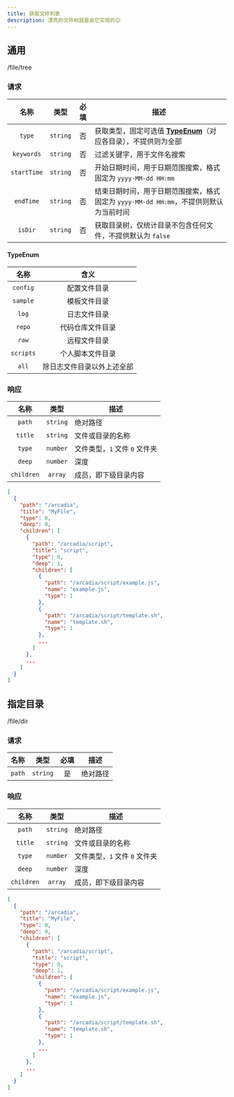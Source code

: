 ```yaml
---
title: 获取文件列表
description: 漂亮的文件树就是由它实现的😊
---
```


## 通用

<GET>/file/tree</GET>

### 请求

<APITable>

| 名称 | 类型 | 必填 | 描述 |
| :-: | :-: | :-: | --- |
| `type` | `string` | 否 | 获取类型，固定可选值 [**TypeEnum**](./tree#TypeEnum)（对应各目录），不提供则为全部 |
| `keywords` | `string` | 否 | 过滤关键字，用于文件名搜索 |
| `startTime` | `string` | 否 | 开始日期时间，用于日期范围搜索，格式固定为 `yyyy-MM-dd HH:mm` |
| `endTime` | `string` | 否 | 结束日期时间，用于日期范围搜索，格式固定为 `yyyy-MM-dd HH:mm`，不提供则默认为当前时间 |
| `isDir` | `string` | 否 | 获取目录树，仅统计目录不包含任何文件，不提供默认为 `false` |

</APITable>

#### TypeEnum

<APITable>

| 名称 | 含义 |
| :-: | :-: |
| `config` | 配置文件目录 |
| `sample` | 模板文件目录 |
| `log` | 日志文件目录 |
| `repo` | 代码仓库文件目录 |
| `raw` | 远程文件目录 |
| `scripts` | 个人脚本文件目录 |
| `all` | 除日志文件目录以外上述全部 |

</APITable>

### 响应

<APITable>

| 名称 | 类型 | 描述 |
| :-: | :-: | --- |
| `path` | `string` | 绝对路径 |
| `title` | `string` | 文件或目录的名称 |
| `type` | `number` | 文件类型，`1` 文件 `0` 文件夹 |
| `deep` | `number` | 深度 |
| `children` | `array` | 成员，即下级目录内容 |

</APITable>

```json title="示例"
[
  {
    "path": "/arcadia",
    "title": "MyFile",
    "type": 0,
    "deep": 0,
    "children": [
      {
        "path": "/arcadia/script",
        "title": "script",
        "type": 0,
        "deep": 1,
        "children": [
          {
            "path": "/arcadia/script/example.js",
            "name": "example.js",
            "type": 1
          },
          {
            "path": "/arcadia/script/template.sh",
            "name": "template.sh",
            "type": 1
          },
          ...
        ]
      },
      ...
    ]
  }
]
```

## 指定目录

<GET>/file/dir</GET>

### 请求

<APITable>

| 名称 | 类型 | 必填 | 描述 |
| :-: | :-: | :-: | --- |
| `path` | `string` | 是 | 绝对路径 |

</APITable>

### 响应

<APITable>

| 名称 | 类型 | 描述 |
| :-: | :-: | --- |
| `path` | `string` | 绝对路径 |
| `title` | `string` | 文件或目录的名称 |
| `type` | `number` | 文件类型，`1` 文件 `0` 文件夹 |
| `deep` | `number` | 深度 |
| `children` | `array` | 成员，即下级目录内容 |

</APITable>

```json title="示例"
[
  {
    "path": "/arcadia",
    "title": "MyFile",
    "type": 0,
    "deep": 0,
    "children": [
      {
        "path": "/arcadia/script",
        "title": "script",
        "type": 0,
        "deep": 1,
        "children": [
          {
            "path": "/arcadia/script/example.js",
            "name": "example.js",
            "type": 1
          },
          {
            "path": "/arcadia/script/template.sh",
            "name": "template.sh",
            "type": 1
          },
          ...
        ]
      },
      ...
    ]
  }
]
```
